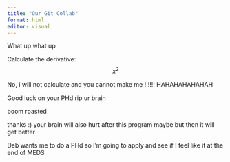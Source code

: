 ```yaml
---
title: "Our Git Collab"
format: html
editor: visual
---
```


What up what up

Calculate the derivative: $$x^2$$

No, i will not calculate and you cannot make me !!!!!! HAHAHAHAHAHAH

Good luck on your PHd rip ur brain

boom roasted

thanks :) your brain will also hurt after this program maybe but then it will get better

Deb wants me to do a PHd so I'm going to apply and see if I feel like it at the end of MEDS

